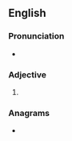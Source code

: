 {{also|Abler}}
==English==

===Pronunciation===
* {{a|US}} {{IPA|en|/eɪ.blɚ/|/eɪ.bə.lɚ/}}

===Adjective===
{{head|en|comparative adjective}}

# {{en-comparative of|able}}

===Anagrams===
* {{anagrams|en|a=abelr|Alber|Baler|Laber|Rabel|baler|belar|blare|blear}}